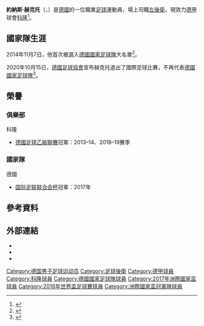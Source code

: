 {{noteTA|G1=football|G2=德甲
|1=zh-hans:赫克托; zh-hk:赫達; zh-tw:赫克托;
|2=zh-hans:约纳斯; zh-hk:莊拿斯; zh-tw:約納斯;}}
{{Infobox football biography
| name           = 约纳斯·赫克托<br />Jonas Hector
| image          = 20180602 FIFA Friendly Match Austria vs. Germany Jonas Hector 850 0692.jpg 
| birth_date     = {{birth date and age|1990|5|27}}
| birth_place    = {{BRD}}[[薩爾布呂肯|薩爾布呂肯]]
| height         = {{height|m=1.85}}
| position       = [[左後衛|左後衛]]
| currentclub    = [[科隆足球俱樂部|科隆]]
| clubnumber     = 14
| youthyears1    = 1998–2009        
| youthclubs1    = 奧爾斯馬赫
| years1         = 2009–2010
| clubs1         = 奧爾斯馬赫
| caps1          = 34 
| goals1         = 9
| years2         = 2010–2012
| clubs2         =  [[科隆足球俱樂部|科隆二隊]]
| caps2          = 63 
| goals2         = 5 
| years3         = 2012– 
| clubs3         =  [[科隆足球俱樂部|科隆]]
| caps3          = 268
| goals3         = 20
| nationalyears1 = 2014–2019
| nationalteam1  = [[德國國家足球隊|德國]]
| nationalcaps1  = 43
| nationalgoals1 = 3
| club-update    = 2022年1月9日
| nationalteam-update = 2020年10月14日
}}
'''約納斯·赫克托'''（'''{{lang-de|Jonas Hector}}'''，{{bd|1990年|2月11日}}）是[[德國|德國]]的一位職業[[足球|足球]]運動員，場上司職[[左後衛|左後衛]]，現效力[[德國足球甲級聯賽|德甲]]球會[[科隆足球俱樂部|科隆]]<ref>{{cite web | url = http://www.kicker.de/news/fussball/2bundesliga/vereine/2013-14/64523/vereinsspieler_hector-jonas.html | title = Hector, Jonas | language = de | publisher = kicker.de | accessdate = 2014-01-12}}</ref>。

==國家隊生涯==
2014年11月7日，他首次被選入[[德國國家足球隊|德國國家足球隊]]大名單<ref>{{cite news|title=Surprise pick Jonas Hector makes Germany squad|url=http://www.dw.de/surprise-pick-jonas-hector-makes-germany-squad/a-18047497|accessdate=2014-11-07|publisher=[[Deutsche_Welle|Deutsche Welle]]|date=2014-11-07}}</ref>。
 
2020年10月15日，[[德國足球協會|德國足球協會]]宣布赫克托退出了國際足球比賽，不再代表[[德國國家足球隊|德國國家足球隊]]<ref>{{cite web|url =https://sport.sky.de/fussball/artikel/nationalmannschaft-news-jonas-hector-beendet-wohl-seine-dfb-karriere/12104283/34942 | title =Nach 43 Länderspielen: Jonas Hector tritt offenbar zurück |language = de |publisher = Sky Sport |date = 2020-10-15}}</ref>。

== 榮譽 ==
=== 俱樂部 ===
;{{flagicon|GER}} 科隆
* [[德國足球乙級聯賽|德國足球乙級聯賽]]冠軍：2013–14、2018–19賽季

=== 國家隊 ===
;{{flagicon|GER}} 德國
* [[国际足联联合会杯|国际足联联合会杯]]冠軍：2017年

==參考資料==
{{reflist}}

==外部連結==
{{Commons category|Jonas Hector}}
*{{Soccerway}}
*{{fussballdaten}}
*{{NFT player}}

{{科隆球員名單}}
{{2016年欧洲足球锦标赛德国参赛名单}}
{{2017年洲際國家盃德國參賽名單}}
{{2018年世界盃足球賽德國參賽名單}}

{{DEFAULTSORT: Hector, Jonas}}
[[Category:德国男子足球运动员|Category:德国男子足球运动员]]
[[Category:足球後衛|Category:足球後衛]]
[[Category:德甲球員|Category:德甲球員]]
[[Category:科隆球員|Category:科隆球員]]
[[Category:德國國家足球隊球員|Category:德國國家足球隊球員]]
[[Category:2017年洲際國家盃球員|Category:2017年洲際國家盃球員]]
[[Category:2018年世界盃足球賽球員|Category:2018年世界盃足球賽球員]]
[[Category:洲際國家盃冠軍隊球員|Category:洲際國家盃冠軍隊球員]]
